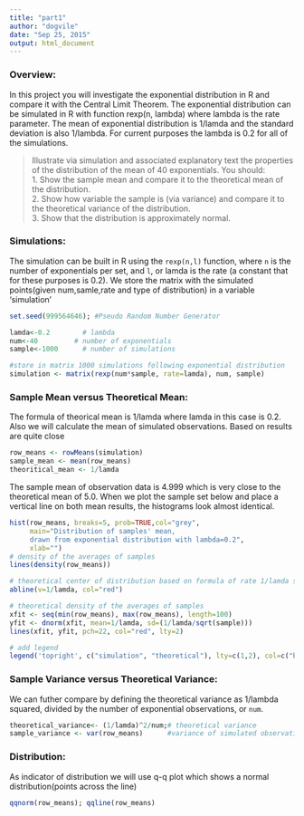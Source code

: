 ```yaml
---
title: "part1"
author: "dogvile"
date: "Sep 25, 2015"
output: html_document
---
```


### Overview:
In this project you will investigate the exponential distribution in R and compare it with the Central Limit Theorem. The exponential distribution can be simulated in R with function rexp(n, lambda) where lambda is the rate parameter. The mean of exponential distribution is 1/lamda and the standard deviation is also 1/lambda. For current purposes the lambda is 0.2 for all of the simulations. 


> Illustrate via simulation and associated explanatory text the properties of the distribution of the mean of 40 exponentials.  You should:  
> 1. Show the sample mean and compare it to the theoretical mean of the distribution.  
> 2. Show how variable the sample is (via variance) and compare it to the theoretical variance of the distribution.  
> 3. Show that the distribution is approximately normal.  

### Simulations: 
The simulation can be built in R using the `rexp(n,l)` function, where `n` is the number of exponentials per set, and `l`, or lamda is the rate (a constant that for  these purposes is 0.2).
We store the matrix with the simulated points(given num,samle,rate and type of distribution) in a variable 'simulation'

```r
set.seed(999564646); #Pseudo Random Number Generator

lamda<-0.2        # lambda
num<-40         # number of exponentials
sample<-1000      # number of simulations

#store in matrix 1000 simulations following exponential distribution
simulation <- matrix(rexp(num*sample, rate=lamda), num, sample)

```


### Sample Mean versus Theoretical Mean: 
The formula of theorical mean is 1/lamda where lamda in this case is 0.2. Also
we will calculate the mean of simulated observations. Based on results are quite close

```r
row_means <- rowMeans(simulation)
sample_mean <- mean(row_means)
theoritical_mean <- 1/lamda
```

The sample mean of observation data is 4.999 which is very close to the theoretical mean of 5.0.  When we plot the sample set below and place a vertical line on both mean results, the histograms look almost identical.

```r


hist(row_means, breaks=5, prob=TRUE,col="grey",
     main="Distribution of samples' mean,
     drawn from exponential distribution with lambda=0.2",
     xlab="")
# density of the averages of samples
lines(density(row_means))

# theoretical center of distribution based on formula of rate 1/lamda so value 5 as center
abline(v=1/lamda, col="red")

# theoretical density of the averages of samples
xfit <- seq(min(row_means), max(row_means), length=100)
yfit <- dnorm(xfit, mean=1/lamda, sd=(1/lamda/sqrt(sample)))
lines(xfit, yfit, pch=22, col="red", lty=2)

# add legend
legend('topright', c("simulation", "theoretical"), lty=c(1,2), col=c("black", "red"))
```

### Sample Variance versus Theoretical Variance: 
We can futher compare by defining the theoretical variance as 1/lambda squared, divided by the number of exponential observations, or `num`.  

```r
theoretical_variance<- (1/lamda)^2/num;# theoretical variance
sample_variance <- var(row_means)      #variance of simulated observations
```



### Distribution: 
As indicator of distribution we will use q-q plot which shows a normal distribution(points across the line)
```r
qqnorm(row_means); qqline(row_means)

```